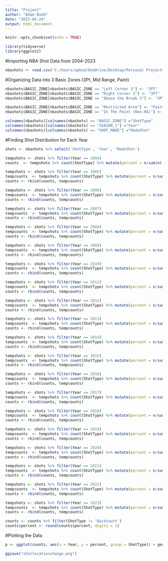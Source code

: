 ---
title: "Project"
author: "Adam Budd"
date: "2023-04-24"
output: html_document
---

```{r setup, include=FALSE}
knitr::opts_chunk$set(echo = TRUE)
```

```{r}
library(tidyverse)
library(ggplot2)
```

#Importing NBA Shot Data from 2004-2023
```{r}
nbashots <- read.csv('C:/Users/apbud/OneDrive/Desktop/Personal Projects/Shot Change Over Time/nbashots.csv')
```

#Organizing Data into 3 Basic Zones (3Pt, Mid Range, Paint)
```{r}
nbashots$BASIC_ZONE[nbashots$BASIC_ZONE == "Left Corner 3"] <- "3PT"
nbashots$BASIC_ZONE[nbashots$BASIC_ZONE == "Right Corner 3"] <- "3PT"
nbashots$BASIC_ZONE[nbashots$BASIC_ZONE == "Above the Break 3"] <- "3PT"

nbashots$BASIC_ZONE[nbashots$BASIC_ZONE == "Restricted Area"] <- "Paint"
nbashots$BASIC_ZONE[nbashots$BASIC_ZONE == "In The Paint (Non-RA)"] <- "Paint"

colnames(nbashots)[colnames(nbashots) == "BASIC_ZONE"] ="ShotType"
colnames(nbashots)[colnames(nbashots) == "SEASON_1"] ="Year"
colnames(nbashots)[colnames(nbashots) == "SHOT_MADE"] ="MadeShot"
```

#Finding Shot Distribution for Each Year
```{r}
shots <- nbashots %>% select('ShotType', 'Year', 'MadeShot')

tempshots <- shots %>% filter(Year == 2004)
counts  <- tempshots %>% count(ShotType) %>% mutate(percent = n/sum(n) * 100) %>% mutate(Year = as.integer(2004))

tempshots <- shots %>% filter(Year == 2005)
tempcounts  <- tempshots %>% count(ShotType) %>% mutate(percent = n/sum(n) * 100) %>% mutate(Year = as.integer(2005))
counts <- rbind(counts, tempcounts)

tempshots <- shots %>% filter(Year == 2006)
tempcounts  <- tempshots %>% count(ShotType) %>% mutate(percent = n/sum(n) * 100) %>% mutate(Year = as.integer(2006))
counts <- rbind(counts, tempcounts)

tempshots <- shots %>% filter(Year == 2007)
tempcounts  <- tempshots %>% count(ShotType) %>% mutate(percent = n/sum(n) * 100) %>% mutate(Year = as.integer(2007))
counts <- rbind(counts, tempcounts)

tempshots <- shots %>% filter(Year == 2008)
tempcounts  <- tempshots %>% count(ShotType) %>% mutate(percent = n/sum(n) * 100) %>% mutate(Year = as.integer(2008))
counts <- rbind(counts, tempcounts)

tempshots <- shots %>% filter(Year == 2009)
tempcounts  <- tempshots %>% count(ShotType) %>% mutate(percent = n/sum(n) * 100) %>% mutate(Year = as.integer(2009))
counts <- rbind(counts, tempcounts)

tempshots <- shots %>% filter(Year == 2010)
tempcounts  <- tempshots %>% count(ShotType) %>% mutate(percent = n/sum(n) * 100) %>% mutate(Year = as.integer(2010))
counts <- rbind(counts, tempcounts)

tempshots <- shots %>% filter(Year == 2011)
tempcounts  <- tempshots %>% count(ShotType) %>% mutate(percent = n/sum(n) * 100) %>% mutate(Year = as.integer(2011))
counts <- rbind(counts, tempcounts)

tempshots <- shots %>% filter(Year == 2012)
tempcounts  <- tempshots %>% count(ShotType) %>% mutate(percent = n/sum(n) * 100) %>% mutate(Year = as.integer(2012))
counts <- rbind(counts, tempcounts)

tempshots <- shots %>% filter(Year == 2013)
tempcounts  <- tempshots %>% count(ShotType) %>% mutate(percent = n/sum(n) * 100) %>% mutate(Year = as.integer(2013))
counts <- rbind(counts, tempcounts)

tempshots <- shots %>% filter(Year == 2014)
tempcounts  <- tempshots %>% count(ShotType) %>% mutate(percent = n/sum(n) * 100) %>% mutate(Year = as.integer(2014))
counts <- rbind(counts, tempcounts)

tempshots <- shots %>% filter(Year == 2015)
tempcounts  <- tempshots %>% count(ShotType) %>% mutate(percent = n/sum(n) * 100) %>% mutate(Year = as.integer(2015))
counts <- rbind(counts, tempcounts)

tempshots <- shots %>% filter(Year == 2016)
tempcounts  <- tempshots %>% count(ShotType) %>% mutate(percent = n/sum(n) * 100) %>% mutate(Year = as.integer(2016))
counts <- rbind(counts, tempcounts)

tempshots <- shots %>% filter(Year == 2017)
tempcounts  <- tempshots %>% count(ShotType) %>% mutate(percent = n/sum(n) * 100) %>% mutate(Year = as.integer(2017))
counts <- rbind(counts, tempcounts)

tempshots <- shots %>% filter(Year == 2018)
tempcounts  <- tempshots %>% count(ShotType) %>% mutate(percent = n/sum(n) * 100) %>% mutate(Year = as.integer(2018))
counts <- rbind(counts, tempcounts)

tempshots <- shots %>% filter(Year == 2019)
tempcounts  <- tempshots %>% count(ShotType) %>% mutate(percent = n/sum(n) * 100) %>% mutate(Year = as.integer(2019))
counts <- rbind(counts, tempcounts)

tempshots <- shots %>% filter(Year == 2020)
tempcounts  <- tempshots %>% count(ShotType) %>% mutate(percent = n/sum(n) * 100) %>% mutate(Year = as.integer(2020))
counts <- rbind(counts, tempcounts)

tempshots <- shots %>% filter(Year == 2021)
tempcounts  <- tempshots %>% count(ShotType) %>% mutate(percent = n/sum(n) * 100) %>% mutate(Year = as.integer(2021))
counts <- rbind(counts, tempcounts)

tempshots <- shots %>% filter(Year == 2022)
tempcounts  <- tempshots %>% count(ShotType) %>% mutate(percent = n/sum(n) * 100) %>% mutate(Year = as.integer(2022))
counts <- rbind(counts, tempcounts)

tempshots <- shots %>% filter(Year == 2023)
tempcounts  <- tempshots %>% count(ShotType) %>% mutate(percent = n/sum(n) * 100) %>% mutate(Year = as.integer(2023))
counts <- rbind(counts, tempcounts)

counts <- counts %>% filter(ShotType != 'Backcourt')
counts$percent <- round(counts$percent, digits = 1)
```

#Plotting the Data
```{r}
p <- ggplot(counts, aes(x = Year, y = percent, group = ShotType)) + geom_line(aes(color = ShotType), size = 1.5) + geom_point(aes(color = ShotType), size = 2.5) + ylab("Percentage of Total Shots Taken") + labs(title = "Change in Where Shots are Taken", subtitle = "2004 - 2023 Regular Seasons") + theme(plot.title = element_text(color = '#0E287D', size = 15, face = 'bold', hjust = 0.5), plot.subtitle = element_text(size = 10, face = 'bold', hjust = 0.5)) 

ggsave("shotlocationchange.png")
```





